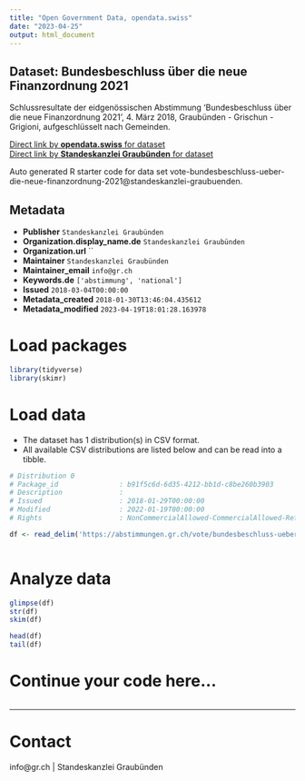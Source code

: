 ```yaml
---
title: "Open Government Data, opendata.swiss"
date: "2023-04-25"
output: html_document
---
```


## Dataset: Bundesbeschluss über die neue Finanzordnung 2021

Schlussresultate der eidgenössischen Abstimmung 'Bundesbeschluss über die neue Finanzordnung 2021', 4. März 2018, Graubünden - Grischun - Grigioni, aufgeschlüsselt nach Gemeinden.

[Direct link by **opendata.swiss** for dataset](https://opendata.swiss/de/dataset/bundesbeschluss-uber-die-neue-finanzordnung-2021)<br>
[Direct link by **Standeskanzlei Graubünden** for dataset](https://abstimmungen.gr.ch/vote/bundesbeschluss-ueber-die-neue-finanzordnung-2021/data)

Auto generated R starter code for data set vote-bundesbeschluss-ueber-die-neue-finanzordnung-2021@standeskanzlei-graubuenden.

## Metadata

- **Publisher** `Standeskanzlei Graubünden`
- **Organization.display_name.de** `Standeskanzlei Graubünden`
- **Organization.url** ``
- **Maintainer** `Standeskanzlei Graubünden`
- **Maintainer_email** `info@gr.ch`
- **Keywords.de** `['abstimmung', 'national']`
- **Issued** `2018-03-04T00:00:00`
- **Metadata_created** `2018-01-30T13:46:04.435612`
- **Metadata_modified** `2023-04-19T18:01:28.163978`


# Load packages

```r

library(tidyverse)
library(skimr)

```

# Load data

-   The dataset has 1 distribution(s) in CSV format.
-   All available CSV distributions are listed below and can be read into a tibble.

```r

# Distribution 0
# Package_id               : b91f5c6d-6d35-4212-bb1d-c8be260b3903
# Description              : 
# Issued                   : 2018-01-29T00:00:00
# Modified                 : 2022-01-19T00:00:00
# Rights                   : NonCommercialAllowed-CommercialAllowed-ReferenceRequired

df <- read_delim('https://abstimmungen.gr.ch/vote/bundesbeschluss-ueber-die-neue-finanzordnung-2021/data-csv')



```

# Analyze data

```r

glimpse(df)
str(df)
skim(df)

head(df)
tail(df)

```

# Continue your code here...

```r

```

------------------------------------------------------------------------

# Contact

info@gr.ch | Standeskanzlei Graubünden
